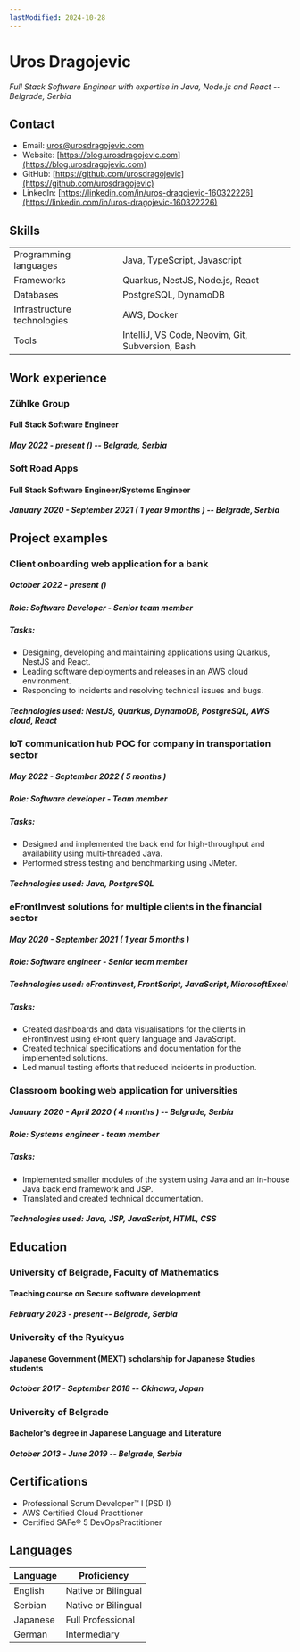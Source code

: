 ```yaml
---
lastModified: 2024-10-28
---
```



# Uros Dragojevic
*Full Stack Software Engineer with expertise in Java, Node.js and React -- Belgrade, Serbia*

## Contact

- Email: [uros@urosdragojevic.com](mailto:uros@urosdragojevic.com)
- Website: [https://blog.urosdragojevic.com](https://blog.urosdragojevic.com)
- GitHub: [https://github.com/urosdragojevic](https://github.com/urosdragojevic)
- LinkedIn: [https://linkedin.com/in/uros-dragojevic-160322226](https://linkedin.com/in/uros-dragojevic-160322226)

## Skills

|                             |                                                  |
|-----------------------------|--------------------------------------------------|
|Programming languages        | Java, TypeScript, Javascript                     |
| Frameworks                  | Quarkus, NestJS, Node.js, React                  |
| Databases                   | PostgreSQL, DynamoDB                             |
| Infrastructure technologies | AWS, Docker                                      |
| Tools                       | IntelliJ, VS Code, Neovim, Git, Subversion, Bash |

## Work experience

### Zühlke Group
#### Full Stack Software Engineer
##### *May 2022 - present (<CurrentEmploymentDuration id="zuhlke" startYear={2022} startMonth={5}/>) -- Belgrade, Serbia*

### Soft Road Apps
#### Full Stack Software Engineer/Systems Engineer
##### *January 2020 - September 2021 ( 1 year 9 months ) -- Belgrade, Serbia*

<div style="page-break-after: always;"></div>

## Project examples

### Client onboarding web application for a bank
##### *October 2022 - present (<CurrentEmploymentDuration id="project" startYear={2022} startMonth={10}/>)*

##### **Role**: Software Developer - Senior team member

##### **Tasks**: 

- Designing, developing and maintaining applications using Quarkus, NestJS and React.
- Leading software deployments and releases in an AWS cloud environment.
- Responding to incidents and resolving technical issues and bugs.

##### **Technologies used**: NestJS, Quarkus, DynamoDB, PostgreSQL, AWS cloud, React

### IoT communication hub POC for company in transportation sector
##### *May 2022 - September 2022 ( 5 months )*

##### **Role**: Software developer - Team member

##### **Tasks**: 

- Designed and implemented the back end for high-throughput and availability using multi-threaded Java.
- Performed stress testing and benchmarking using JMeter.

##### **Technologies used**: Java, PostgreSQL

<div style="page-break-after: always;"></div>

### eFrontInvest solutions for multiple clients in the financial sector
##### *May 2020 - September 2021 ( 1 year 5 months )*

##### **Role**: Software engineer - Senior team member

##### **Technologies used**: eFrontInvest, FrontScript, JavaScript, MicrosoftExcel

##### **Tasks**: 

- Created dashboards and data visualisations for the clients in eFrontInvest using eFront query language and JavaScript.
- Created technical specifications and documentation for the implemented solutions.
- Led manual testing efforts that reduced incidents in production.

### Classroom booking web application for universities
##### *January 2020 - April 2020 ( 4 months ) -- Belgrade, Serbia*

##### **Role**: Systems engineer - team member

##### **Tasks**: 
- Implemented smaller modules of the system using Java and an in-house Java back end framework and JSP. 
- Translated and created technical documentation.

##### **Technologies used**: Java, JSP, JavaScript, HTML, CSS

<div style="page-break-after: always;"></div>

## Education

### University of Belgrade, Faculty of Mathematics
#### Teaching course on Secure software development
##### *February 2023 - present -- Belgrade, Serbia*

### University of the Ryukyus
#### Japanese Government (MEXT) scholarship for Japanese Studies students
##### *October 2017 - September 2018 -- Okinawa, Japan*


### University of Belgrade
#### Bachelor's degree in Japanese Language and Literature
##### *October 2013 - June 2019 -- Belgrade, Serbia*

## Certifications

- Professional Scrum Developer™ I (PSD I)
- AWS Certified Cloud Practitioner
- Certified SAFe® 5 DevOpsPractitioner

## Languages

| Language | Proficiency         |
|----------|---------------------|
| English  | Native or Bilingual |
| Serbian  | Native or Bilingual |
| Japanese | Full Professional   |
| German   | Intermediary        |
